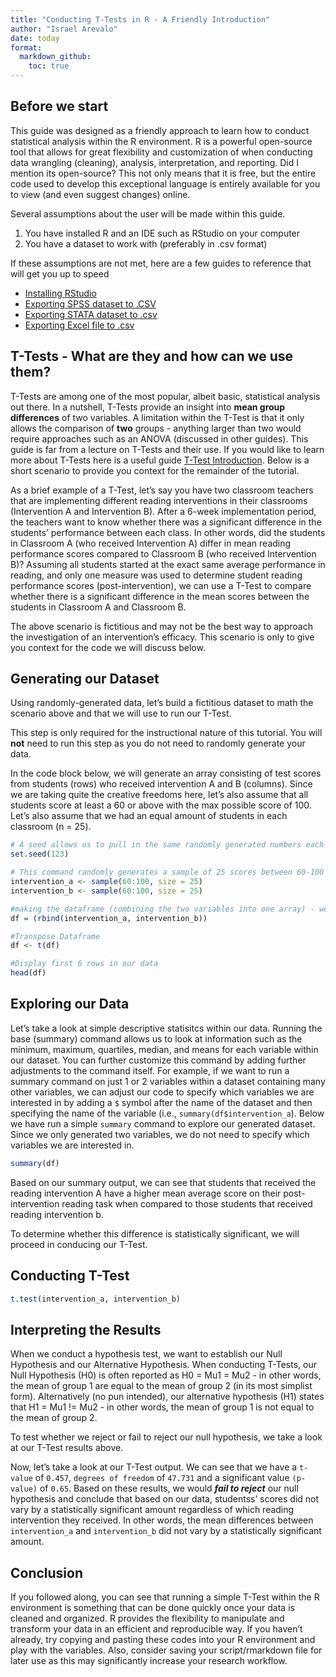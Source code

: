 ```yaml
---
title: "Conducting T-Tests in R - A Friendly Introduction"
author: "Israel Arevalo"
date: today
format:
  markdown_github:
    toc: true
---
```


## Before we start

This guide was designed as a friendly approach to learn how to conduct statistical analysis within the R environment. R is a powerful open-source tool that allows for great flexibility and customization of when conducting data wrangling (cleaning), analysis, interpretation, and reporting. Did I mention its open-source? This not only means that it is free, but the entire code used to develop this exceptional language is entirely available for you to view (and even suggest changes) online.

Several assumptions about the user will be made within this guide. 

1. You have installed R and an IDE such as RStudio on your computer
2. You have a dataset to work with (preferably in .csv format)


If these assumptions are not met, here are a few guides to reference that will get you up to speed 

* [Installing RStudio](https://rstudio-education.github.io/hopr/starting.html)
* [Exporting SPSS dataset to .CSV](https://www.ibm.com/docs/en/spss-statistics/beta?topic=files-exporting-datasets)
* [Exporting STATA dataset to .csv](https://stats.oarc.ucla.edu/stata/faq/how-do-i-export-stata-dta-files-to-comma-separated-files/)
* [Exporting Excel file to .csv](https://support.microsoft.com/en-us/office/import-or-export-text-txt-or-csv-files-5250ac4c-663c-47ce-937b-339e391393ba)

## T-Tests - What are they and how can we use them?

T-Tests are among one of the most popular, albeit basic, statistical analysis out there. In a nutshell, T-Tests provide an insight into **mean group differences** of two variables. A limitation within the T-Test is that it only allows the comparison of **two** groups - anything larger than two would require approaches such as an ANOVA (discussed in other guides). This guide is far from a lecture on T-Tests and their use. If you would like to learn more about T-Tests here is a useful guide [T-Test Introduction](https://www.jmp.com/en_us/statistics-knowledge-portal/t-test.html). Below is a short scenario to provide you context for the remainder of the tutorial.

As a brief example of a T-Test, let's say you have two classroom teachers that are implementing different reading interventions in their classrooms (Intervention A and Intervention B). After a 6-week implementation period, the teachers want to know whether there was a significant difference in the students' performance between each class. In other words, did the students in Classroom A (who received Intervention A) differ in mean reading performance scores compared to Classroom B (who received Intervention B)? Assuming all students started at the exact same average performance in reading, and only one measure was used to determine student reading performance scores (post-intervention), we can use a T-Test to compare whether there is a significant difference in the mean scores between the students in Classroom A and Classroom B. 

::: {.callout-note appearance="simple"}

The above scenario is fictitious and may not be the best way to approach the investigation of an intervention's efficacy. This scenario is only to give you context for the code we will discuss below.

:::

## Generating our Dataset

Using randomly-generated data, let's build a fictitious dataset to math the scenario above and that we will use to run our T-Test. 

::: {.callout-warning appearance="simple"}

This step is only required for the instructional nature of this tutorial. You will **not** need to run this step as you do not need to randomly generate your data.

:::


In the code block below, we will generate an array consisting of test scores from students (rows) who received intervention A and B (columns). Since we are taking quite the creative freedoms here, let's also assume that all students score at least a 60 or above with the max possible score of 100. Let's also assume that we had an equal amount of students in each classroom (n = 25).

```r
# A seed allows us to pull in the same randomly generated numbers each time we run this command. If we don't set a seed, we will generate different numbers each time we run this command
set.seed(123) 

# This command randomly generates a sample of 25 scores between 60-100 for each intervention group (a, b) 
intervention_a <- sample(60:100, size = 25)
intervention_b <- sample(60:100, size = 25)

#making the dataframe (combining the two variables into one array) - we will call it "df"
df = (rbind(intervention_a, intervention_b))

#Transpose Dataframe
df <- t(df) 

#Display first 6 rows in our data
head(df)
```



## Exploring our Data

Let's take a look at simple descriptive statisitcs within our data. Running the base (summary) command allows us to look at information such as the minimum, maximum, quartiles, median, and means for each variable within our dataset. You can further customize this command by adding further adjustments to the command itself. For example, if we want to run a summary command on just 1 or 2 variables within a dataset containing many other variables, we can adjust our code to specify which variables we are interested in by adding a `$` symbol after the name of the dataset and then specifying the name of the variable  (i.e., `summary(df$intervention_a`). Below we have run a simple `summary` command to explore our generated dataset. Since we only generated two variables, we do not need to specify which variables we are interested in. 

```r

summary(df)
```

Based on our summary output, we can see that students that received the reading intervention A have a higher mean average score on their post-intervention reading task when compared to those students that received reading intervention b. 

To determine whether this difference is statistically significant, we will proceed in conducing our T-Test.

## Conducting T-Test

```r

t.test(intervention_a, intervention_b)

```

## Interpreting the Results

When we conduct a hypothesis test, we want to establish our Null Hypothesis and our Alternative Hypothesis. When conducting T-Tests, our Null Hypothesis (H0) is often reported as H0 = Mu1 = Mu2 - in other words, the mean of group 1 are equal to the mean of group 2 (in its most simplist form). Alternatively (no pun intended), our alternative hypothesis (H1) states that H1 = Mu1 != Mu2 - in other words, the mean of group 1 is not equal to the mean of group 2. 

To test whether we reject or fail to reject our null hypothesis, we take a look at our T-Test results above. 

Now, let's take a look at our T-Test output. We can see that we have a `t-value` of `0.457`, `degrees of freedom` of `47.731` and a significant value `(p-value)` of `0.65`. Based on these results, we would ***fail to reject*** our null hypothesis and conclude that based on our data, studentss' scores did not vary by a statistically significant amount regardless of which reading intervention they received. In other words, the mean differences between `intervention_a` and `intervention_b` did not vary by a statistically significant amount.

## Conclusion

If you followed along, you can see that running a simple T-Test within the R environment is something that can be done quickly once your data is cleaned and organized. R provides the flexibility to manipulate and transform your data in an efficient and reproducible way. If you haven't already, try copying and pasting these codes into your R environment and play with the variables. Also, consider saving your script/rmarkdown file for later use as this may significantly increase your research workflow. 
